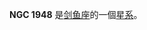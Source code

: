 {{NGCInfoBox|NGCID=NGC 1948|發現者=詹姆士·丹露帕|發現日期=1826年11月6日|其他編號=ESO 85-SC85|曆元=J2000.0|赤經=5時25分46.3秒
|赤緯=-66°16'1"|星座=剑鱼座|星體=星系|星等=11.6|表面亮度=|藍等=11.8}}

'''NGC 1948''' 是[[剑鱼座|剑鱼座]]的一個[[星系|星系]]。

{{NGCReference|1948}}
{{Catalogs|NGC=1948}}
{{Galaxy-stub}}